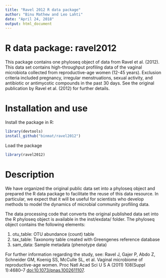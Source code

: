 ```yaml
---
title: "Ravel 2012 R data package"
author: "Binu Mathew and Leo Lahti"
date: "April 24, 2018"
output: html_document
---
```



# R data package: ravel2012

This package contains one phyloseq object of data from Ravel et al. (2012). This data set contains high-throughput profiling data of the vaginal microbiota collected from reproductive-age women (12-45 years). Exclusion criteria included pregnancy, irregular menstruations, sexual activity, and antibiotic or antimycotic compounds in the past 30 days. See the original publication by Ravel et al. (2012) for further details.


# Installation and use 

Install the package in R:

```r
library(devtools)
install_github("binmat/ravel2012")
```

Load the package

```r
library(ravel2012)
```


# Description

We have organized the original public data set into a phyloseq object and prepared the R data package to facilitate the reuse of this data resource. In particular, we expect that it will be useful for scientists who develop methods to model the dynamics of microbial community profiling data.

The data processing code that converts the original published data set into the R phyloseq object is available in the inst/exdata/ folder. The phyloseq object contains the following elements:

   1. otu_table: OTU abundance (count) table
   2. tax_table: Taxonomy table created with Greengenes reference database
   3. sam_data: Sample metadata (phenotype data)


For further information regarding the study, see: Ravel J, Gajer P, Abdo Z, Schneider GM, Koenig SS, McCulle SL, et al. Vaginal microbiome of reproductive-age women. Proc Natl Acad Sci U S A (2011) 108(Suppl 1):4680–7 [doi:10.1073/pnas.1002611107](https://doi.org/10.1073/pnas.1002611107).



